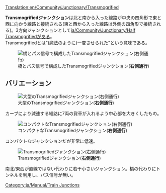 [[Translation:en/Community/Junctionary/Transmogrified]]

{{ja/Community/Junctionary/Navigation}}

'''Transmogrifiedジャンクション'''は北と南から入った線路が中央の四角形で東と西に向かう線路と接続される(東と西から入った線路は外側の四角形で接続される)。3方向ジャンクションとして[[ja/Community/Junctionary/Half Transmogrified]]がある。<br>
Transmogrifiedとは"(魔法のように)一変させられた"という意味である。


[[File:en/Community/Junctionary/Transmogrified.aligned.png|frame|none|橋とパス信号で構成したTransmogrifiedジャンクション('''右側通行''')]]

{{ja/Community/Junctionary/Junction Criteria|それなり|2|0|1|5|0|1|0|1|0|0|0||故障は1つの線路にのみ影響する|

* 最大信号間距離 : 6
* 2回曲がるカーブ間の最低タイル数 : 5 (斜め)
* 面積 : 12 x 12 (追加50タイル必要)

}}

==バリエーション==

[[File:en/Community/Junctionary/Ttd.transmogrified.large.png|frame|none|大型のTransmogrifiedジャンクション('''右側通行''')]]

カーブにより減速する経路に7両の貨車が入れるよう中心部を大きくしたもの。

[[File:en/Community/Junctionary/Ttd.transmogrified.compact.png|frame|none|コンパクトなTransmogrifiedジャンクション('''右側通行''')]]

コンパクトなジャンクションだが非常に低速。

[[File:en/Community/Junctionary/Ttd.transmogrified.deblock.png|frame|none|Transmogrifiedジャンクション('''右側通行''')]]

南北/東西が直線ではない代わりに若干小さいジャンクション。橋の代わりにトンネルを利用し、パス信号が無い。

[[Category:ja/Manual/Train Junctions]]